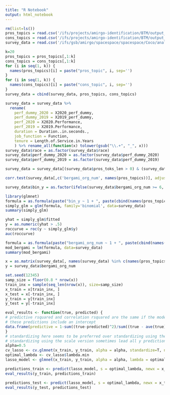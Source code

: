 ```yaml
---
title: "R Notebook"
output: html_notebook
---
```


```r
rm(list=ls())
pros_topics = read.csv('/ifs/projects/amirgo-identification/BTM/output_coco_pros/model/k20.pz_d', sep=' ', header = F)
cons_topics = read.csv('/ifs/projects/amirgo-identification/BTM/output_coco_cons/model/k20.pz_d', sep=' ', header = F)
survey_data = read.csv('/ifs/gsb/amirgo/spacespace/spacespace/Coco/analyses_data/survey_hr_topic_modeling.csv')

k=20
pros_topics = pros_topics[,1:k]
cons_topics = cons_topics[,1:k]
for (i in seq(1, k)) {
  names(pros_topics)[i] = paste("pros_topic", i, sep='')
}
for (i in seq(1, k)) {
  names(cons_topics)[i] = paste("cons_topic", i, sep='')
}
survey_data = cbind(survey_data, pros_topics, cons_topics)

survey_data = survey_data %>% 
  rename(
    perf_dummy_2020 = X2020_perf_dummy,
    perf_dummy_2019 = X2019_perf_dummy,
    perf_2020 = X2020.Performance,
    perf_2019 = X2019.Performance,
    duration = Duration..in.seconds.,
    job_function = Function,
    tenure = Length.of.Service.in.Years
    ) %>% rename_all(function(x) tolower(gsub("\\.+", "_", x)))
survey_data$race = as.factor(survey_data$race)
survey_data$perf_dummy_2020 = as.factor(survey_data$perf_dummy_2020)
survey_data$perf_dummy_2019 = as.factor(survey_data$perf_dummy_2019)

survey_data = survey_data[(survey_data$pros_toks_len > 0) & (survey_data$cons_toks_len > 0),]
```

```r
corr.test(survey_data[,c('bergami_org_num', names(pros_topics))], adjust='none')

survey_data$bin_y = as.factor(ifelse(survey_data$bergami_org_num >= 6, 1, 0))

library(glmnet)
formula = as.formula(paste("bin_y ~ 1 + ", paste(cbind(names(pros_topics)[2:k], names(cons_topics)[2:k]), collapse=" + "), sep=""))
simply_glm = glm(formula, family='binomial', data=survey_data)
summary(simply_glm)

yhat = simply_glm$fitted
y = as.numeric(yhat > .5)
roccurve = roc(y ~ simply_glm$y)
auc(roccurve)

```

```r
formula = as.formula(paste("bergami_org_num ~ 1 + ", paste(cbind(names(pros_topics)[2:k], names(cons_topics)[2:k]), collapse=" + "), sep=""))
mod_bergami = lm(formula, data=survey_data)
summary(mod_bergami)
```

```r
x = as.matrix(survey_data[, names(survey_data) %in% c(names(pros_topics), names(cons_topics))] %>% scale(center=TRUE, scale=FALSE))
y = survey_data$bergami_org_num

set.seed(12345)
samp_size = floor(0.8 * nrow(x))
train_inx = sample(seq_len(nrow(x)), size=samp_size)
x_train = x[train_inx, ]
x_test = x[-train_inx, ]
y_train = y[train_inx]
y_test = y[-train_inx]

eval_results <- function(true, predicted) {
# predictive rsquared and correlation rsquared are the same if the model that generated
# these predictions include an intercept
data.frame(predictive = 1-sum((true-predicted)^2)/sum((true - ave(true))^2), squared = cor(true, predicted)^2)
}
# standardizing here seems to be preferred over standardizing using the scale version
# standardizing using the scale version sometimes lead all y predictions to end up the same
alpha=0.5
cv_lasso <- cv.glmnet(x_train, y_train, alpha = alpha, standardize=T, nfolds=10)
optimal_lambda <- cv_lasso$lambda.min
lasso_model <- glmnet(x_train, y_train, alpha = alpha, lambda = optimal_lambda, standardize=T)

predictions_train <- predict(lasso_model, s = optimal_lambda, newx = x_train)
eval_results(y_train, predictions_train)

predictions_test <- predict(lasso_model, s = optimal_lambda, newx = x_test)
eval_results(y_test, predictions_test)
```
